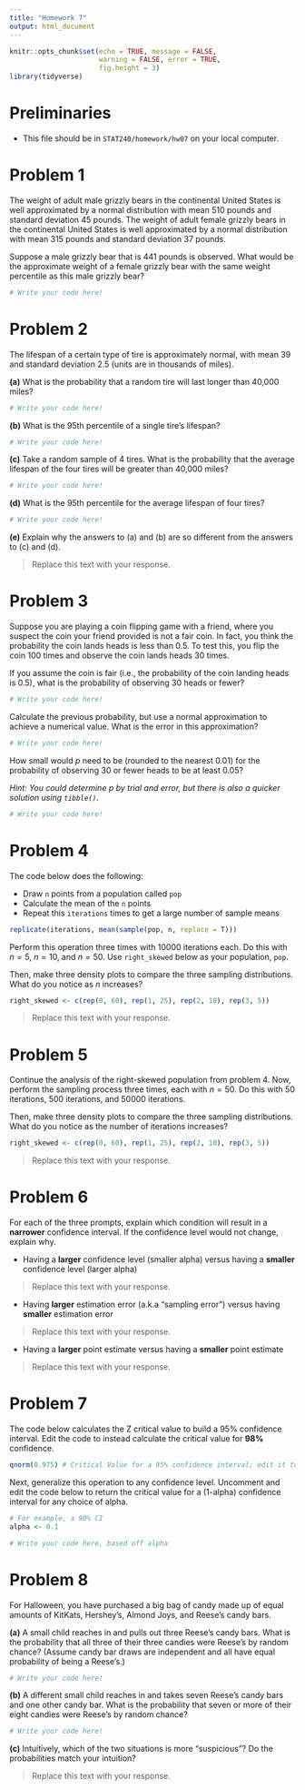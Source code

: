 ---
title: "Homework 7"
output: html_document
---

```{r setup, include=FALSE}
knitr::opts_chunk$set(echo = TRUE, message = FALSE,
                      warning = FALSE, error = TRUE,
                      fig.height = 3)
library(tidyverse)
```

# Preliminaries

- This file should be in `STAT240/homework/hw07` on your local computer.

# Problem 1

The weight of adult male grizzly bears in the continental United States is well approximated by a normal distribution with mean 510 pounds and standard deviation 45 pounds. The weight of adult female grizzly bears in the continental United States is well approximated by a normal distribution with mean 315 pounds and standard deviation 37 pounds.

Suppose a male grizzly bear that is 441 pounds is observed. What would be the approximate weight of a female grizzly bear with the same weight percentile as this male grizzly bear?

```{r}
# Write your code here!

```


# Problem 2

The lifespan of a certain type of tire is approximately normal, with mean 39 and standard deviation 2.5 (units are in thousands of miles).
  
**(a)** What is the probability that a random tire will last longer than 40,000 miles?

```{r}
# Write your code here!
```

**(b)** What is the 95th percentile of a single tire's lifespan?

```{r}
# Write your code here!
```

**(c)** Take a random sample of 4 tires.  What is the probability that the average lifespan of the four tires will be greater than 40,000 miles?

```{r}
# Write your code here!
```


**(d)** What is the 95th percentile for the average lifespan of four tires?  
```{r}
# Write your code here!
```

**(e)** Explain why the answers to (a) and (b) are so different from the answers to (c) and (d).

> Replace this text with your response.


# Problem 3

Suppose you are playing a coin flipping game with a friend, where you suspect the coin your friend provided is not a fair coin.  In fact, you think the probability the coin lands heads is less than 0.5.  To test this, you flip the coin 100 times and observe the coin lands heads 30 times.
  
If you assume the coin is fair (i.e., the probability of the coin landing heads is 0.5), what is the probability of observing 30 heads or fewer?

```{r}
# Write your code here!
```

Calculate the previous probability, but use a normal approximation to achieve a numerical value. What is the error in this approximation?

```{r}
# Write your code here!
```

How small would $p$ need to be (rounded to the nearest 0.01) for the probability of observing 30 or fewer heads to be at least 0.05?

*Hint: You could determine $p$ by trial and error, but there is also a quicker solution using `tibble()`.*

```{r}
# Write your code here!
```


# Problem 4

The code below does the following: 

- Draw `n` points from a population called `pop`
- Calculate the mean of the `n` points
- Repeat this `iterations` times to get a large number of sample means

```{r, eval = FALSE}
replicate(iterations, mean(sample(pop, n, replace = T)))
```

Perform this operation three times with 10000 iterations each.  Do this with $n = 5$, $n = 10$, and $n = 50$. Use `right_skewed` below as your population, `pop`.

Then, make three density plots to compare the three sampling distributions.  What do you notice as $n$ increases?

```{r}
right_skewed <- c(rep(0, 60), rep(1, 25), rep(2, 10), rep(3, 5))
```

> Replace this text with your response.

# Problem 5

Continue the analysis of the right-skewed population from problem 4.  Now, perform the sampling process three times, each with $n = 50$.  Do this with 50 iterations, 500 iterations, and 50000 iterations.  

Then, make three density plots to compare the three sampling distributions.  What do you notice as the number of iterations increases?

```{r}
right_skewed <- c(rep(0, 60), rep(1, 25), rep(2, 10), rep(3, 5))

```

> Replace this text with your response.


# Problem 6

For each of the three prompts, explain which condition will result in a **narrower** confidence interval.  If the confidence level would not change, explain why.

- Having a **larger** confidence level (smaller alpha) versus having a **smaller** confidence level (larger alpha)

> Replace this text with your response.

- Having **larger** estimation error (a.k.a "sampling error") versus having **smaller** estimation error

> Replace this text with your response.

- Having a **larger** point estimate versus having a **smaller** point estimate

> Replace this text with your response.

# Problem 7

The code below calculates the Z critical value to build a 95% confidence interval.  Edit the code to instead calculate the critical value for **98%** confidence.

```{r}
qnorm(0.975) # Critical Value for a 95% confidence interval; edit it to produce critical value for a 98% confidence interval.
```

Next, generalize this operation to any confidence level.  Uncomment and edit the code below to return the critical value for a (1-alpha) confidence interval for any choice of alpha.

```{r}
# For example, a 90% CI
alpha <- 0.1

# Write your code here, based off alpha
```


# Problem 8

For Halloween, you have purchased a big bag of candy made up of equal amounts of KitKats, Hershey's, Almond Joys, and Reese's candy bars.

**(a)** A small child reaches in and pulls out three Reese's candy bars.  What is the probability that all three of their three candies were Reese's by random chance?  (Assume candy bar draws are independent and all have equal probability of being a Reese's.)

```{r}
# Write your code here!
```

**(b)** A different small child reaches in and takes seven Reese's candy bars and one other candy bar.  What is the probability that seven or more of their eight candies were Reese's by random chance?

```{r}
# Write your code here!
```

**(c)** Intuitively, which of the two situations is more "suspicious"?  Do the probabilities match your intuition?

> Replace this text with your response.



